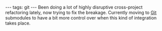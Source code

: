 ---
tags: git
---
Been doing a lot of highly disruptive cross-project refactoring lately, now trying to fix the breakage. Currently moving to [[Git]] submodules to have a bit more control over when this kind of integration takes place.
